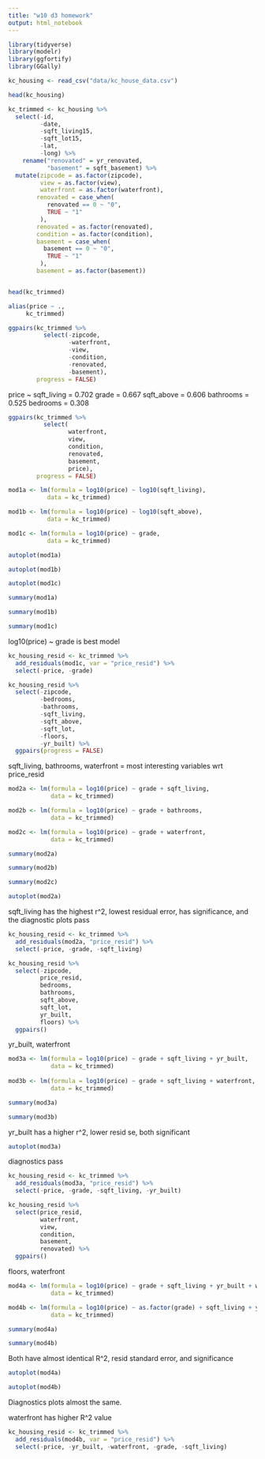 ```yaml
---
title: "w10 d3 homework"
output: html_notebook
---
```


```r
library(tidyverse)
library(modelr)
library(ggfortify)
library(GGally)
```



```r

kc_housing <- read_csv("data/kc_house_data.csv")

head(kc_housing)

kc_trimmed <- kc_housing %>% 
  select(-id,
         -date,
         -sqft_living15,
         -sqft_lot15,
         -lat,
         -long) %>%
    rename("renovated" = yr_renovated,
           "basement" = sqft_basement) %>% 
  mutate(zipcode = as.factor(zipcode),
         view = as.factor(view),
         waterfront = as.factor(waterfront),
        renovated = case_when(
           renovated == 0 ~ "0",
           TRUE ~ "1"
         ),
        renovated = as.factor(renovated),
        condition = as.factor(condition),
        basement = case_when(
          basement == 0 ~ "0",
           TRUE ~ "1"
         ),
        basement = as.factor(basement))


head(kc_trimmed)

```

```r
alias(price ~ .,
     kc_trimmed)
```
```r
ggpairs(kc_trimmed %>% 
          select(-zipcode,
                 -waterfront,
                 -view,
                 -condition,
                 -renovated,
                 -basement),
        progress = FALSE)
```

price ~ sqft_living = 0.702
          grade = 0.667
          sqft_above = 0.606
          bathrooms = 0.525
          bedrooms = 0.308


```r
ggpairs(kc_trimmed %>% 
          select(
                 waterfront,
                 view,
                 condition,
                 renovated,
                 basement,
                 price),
        progress = FALSE)
```


```r
mod1a <- lm(formula = log10(price) ~ log10(sqft_living),
           data = kc_trimmed) 

mod1b <- lm(formula = log10(price) ~ log10(sqft_above),
           data = kc_trimmed) 

mod1c <- lm(formula = log10(price) ~ grade,
           data = kc_trimmed) 
```


```r
autoplot(mod1a)

autoplot(mod1b)

autoplot(mod1c)

```


```r
summary(mod1a)

summary(mod1b) 

summary(mod1c)
```


log10(price) ~ grade is best model


```r
kc_housing_resid <- kc_trimmed %>% 
  add_residuals(mod1c, var = "price_resid") %>% 
  select(-price, -grade)
```


```r
kc_housing_resid %>% 
  select(-zipcode,
         -bedrooms,
         -bathrooms,
         -sqft_living,
         -sqft_above,
         -sqft_lot,
         -floors,
         -yr_built) %>% 
  ggpairs(progress = FALSE)
```

sqft_living, bathrooms, waterfront = most interesting variables wrt price_resid


```r
mod2a <- lm(formula = log10(price) ~ grade + sqft_living,
            data = kc_trimmed)

mod2b <- lm(formula = log10(price) ~ grade + bathrooms,
            data = kc_trimmed)

mod2c <- lm(formula = log10(price) ~ grade + waterfront,
            data = kc_trimmed)


```


```r

summary(mod2a)

summary(mod2b)

summary(mod2c)

```

```r
autoplot(mod2a)
```


sqft_living has the highest r^2, lowest residual error, has significance,
and the diagnostic plots pass


```r
kc_housing_resid <- kc_trimmed %>%
  add_residuals(mod2a, "price_resid") %>% 
  select(-price, -grade, -sqft_living)
```


```r
kc_housing_resid %>% 
  select(-zipcode,
         price_resid,
         bedrooms,
         bathrooms,
         sqft_above,
         sqft_lot,
         yr_built,
         floors) %>% 
  ggpairs()
```

yr_built, waterfront

```r
mod3a <- lm(formula = log10(price) ~ grade + sqft_living + yr_built,
            data = kc_trimmed)
            
mod3b <- lm(formula = log10(price) ~ grade + sqft_living + waterfront,
            data = kc_trimmed)
```


```r
summary(mod3a)

summary(mod3b)
```

yr_built has a higher r^2, lower resid se, both significant

```r
autoplot(mod3a)
```

diagnostics pass


```r
kc_housing_resid <- kc_trimmed %>%
  add_residuals(mod3a, "price_resid") %>% 
  select(-price, -grade, -sqft_living, -yr_built)
```


```r
kc_housing_resid %>% 
  select(price_resid,
         waterfront,
         view,
         condition,
         basement,
         renovated) %>% 
  ggpairs()
```

floors, waterfront


```r
mod4a <- lm(formula = log10(price) ~ grade + sqft_living + yr_built + waterfront,
            data = kc_trimmed)

mod4b <- lm(formula = log10(price) ~ as.factor(grade) + sqft_living + yr_built + waterfront,
            data = kc_trimmed)
```


```r
summary(mod4a)

summary(mod4b)
```


Both have almost identical R^2, resid standard error, and significance

```r
autoplot(mod4a)

autoplot(mod4b)
```

Diagnostics plots almost the same.

waterfront has higher R^2 value


```r
kc_housing_resid <- kc_trimmed %>% 
  add_residuals(mod4b, var = "price_resid") %>% 
  select(-price, -yr_built, -waterfront, -grade, -sqft_living)
```














